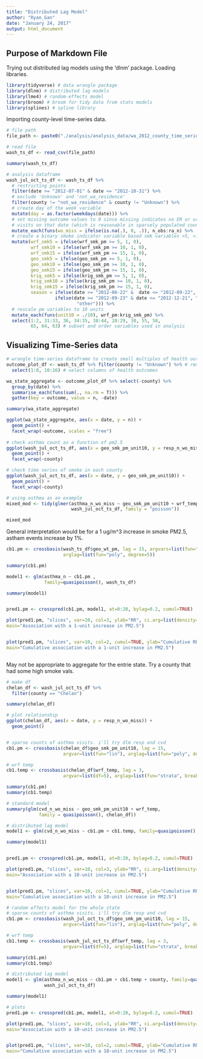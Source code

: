 ```yaml
---
title: "Distributed Lag Model"
author: "Ryan_Gan"
date: "January 24, 2017"
output: html_document
---
```



## Purpose of Markdown File

Trying out distributed lag models using the 'dlnm' package. Loading libraries.

```r

library(tidyverse) # data wrangle package
library(dlnm) # distributed lag models
library(lme4) # random-effects model
library(broom) # broom for tidy data from stats models
library(splines) # spline library

```

Importing county-level time-series data.

```r
# file path
file_path <- paste0("./analysis/analysis_data/wa_2012_county_time_series.csv")

# read file
wash_ts_df <- read_csv(file_path)

summary(wash_ts_df)

# analysis dataframe
wash_jul_oct_ts_df <- wash_ts_df %>% 
  # restricting points
  filter(date >= "2012-07-01" & date <= "2012-10-31") %>% 
  # exclude 'Unknown' and 'not_wa_residence'
  filter(county != "not_wa_residence" & county != "Unknown") %>% 
  # create day of the week variable
  mutate(day = as.factor(weekdays(date))) %>% 
  # set missing outcome values to 0 since missing indicates no ER or urgent care 
  # visits on that date (which is reasonable in sparsely populated counties)
  mutate_each(funs(wo_miss = ifelse(is.na(.), 0, .)), n_obs:ra_n) %>% 
  # create a binary smoke indicator variable based smk variables >5, >10, and >15 units 
  mutate(wrf_smk5 = ifelse(wrf_smk_pm >= 5, 1, 0), 
         wrf_smk10 = ifelse(wrf_smk_pm >= 10, 1, 0),
         wrf_smk15 = ifelse(wrf_smk_pm >= 15, 1, 0), 
         geo_smk5 = ifelse(geo_smk_pm >= 5, 1, 0),
         geo_smk10 = ifelse(geo_smk_pm >= 10, 1, 0),
         geo_smk15 = ifelse(geo_smk_pm >= 15, 1, 0),
         krig_smk5 = ifelse(krig_smk_pm >= 5, 1, 0),
         krig_smk10 = ifelse(krig_smk_pm >= 10, 1, 0),
         krig_smk15 = ifelse(krig_smk_pm >= 15, 1, 0), 
         season = ifelse(date >= "2012-06-22" &  date <= "2012-09-22", "summer",
                  ifelse(date >= "2012-09-23" & date <= "2012-12-21", "fall",
                          "other"))) %>% 
  # rescale pm variables to 10 units
  mutate_each(funs(unit10 = ./10), wrf_pm:krig_smk_pm) %>% 
  select(1:2, 31:33, 36, 34:35, 38:44, 28:29, 30, 55, 58, 
         65, 64, 63) # subset and order variables used in analysis


```


## Visualizing Time-Series data

```r

# wrangle time-series dataframe to create small multiples of health outcomes
outcome_plot_df <- wash_ts_df %>% filter(county != "Unknown") %>% # remove unknown county
  select(1:8, 10:16) # select columns of health outcomes

wa_state_aggregate <- outcome_plot_df %>% select(-county) %>% 
  group_by(date) %>% 
  summarise_each(funs(sum(., na.rm = T))) %>% 
  gather(key = outcome, value = n, -date)

summary(wa_state_aggregate)

ggplot(wa_state_aggregate, aes(x = date, y = n)) +
  geom_point() +
  facet_wrap(~outcome, scales = "free")
  
# check asthma count as a function of pm2.5
ggplot(wash_jul_oct_ts_df, aes(x = geo_smk_pm_unit10, y = resp_n_wo_miss)) +
  geom_point() +
  facet_wrap(~county)

# check time series of smoke in each county
ggplot(wash_jul_oct_ts_df, aes(x = date, y = geo_smk_pm_unit10)) +
  geom_point() +
  facet_wrap(~county)

```

```r

# using asthma as an example
mixed_mod <- tidy(glmer(asthma_n_wo_miss ~ geo_smk_pm_unit10 + wrf_temp + (1|county), 
                        wash_jul_oct_ts_df, family = "poisson"))

mixed_mod

```

General interpretation would be for a 1 ug/m^3 increase in smoke PM2.5, astham events increase by 1%.

```r

cb1.pm <- crossbasis(wash_ts_df$geo_wt_pm, lag = 15, argvars=list(fun="lin"),
                     arglag=list(fun="poly", degree=5))

summary(cb1.pm)

model1 <- glm(asthma_n ~ cb1.pm ,
              family=quasipoisson(), wash_ts_df)

summary(model1)


pred1.pm <- crosspred(cb1.pm, model1, at=0:20, bylag=0.2, cumul=TRUE)

plot(pred1.pm, "slices", var=10, col=3, ylab="RR", ci.arg=list(density=15,lwd=2),
main="Association with a 1-unit increase in PM2.5")


plot(pred1.pm, "slices", var=10, col=2, cumul=TRUE, ylab="Cumulative RR",
main="Cumulative association with a 1-unit increase in PM2.5")



```

May not be appropriate to aggregate for the entrie state. Try a county that had some high smoke vals.

```r
# make df
chelan_df <- wash_jul_oct_ts_df %>% 
  filter(county == "Chelan")

summary(chelan_df)

# plot relationship
ggplot(chelan_df, aes(x = date, y = resp_n_wo_miss)) +
  geom_point()


# sparse counts of asthma visits. i'll try dlm resp and cvd
cb1.pm <- crossbasis(chelan_df$geo_smk_pm_unit10, lag = 15, 
                     argvar=list(fun="lin"), arglag=list(fun="poly", degree=5))

# wrf temp
cb1.temp <- crossbasis(chelan_df$wrf_temp, lag = 3, 
                     argvar=list(df=5), arglag=list(fun="strata", breaks=1))

summary(cb1.pm)
summary(cb1.temp)

# standard model
summary(glm(cvd_n_wo_miss ~ geo_smk_pm_unit10 + wrf_temp, 
            family = quasipoisson(), chelan_df))

# distributed lag model
model1 <- glm(cvd_n_wo_miss ~ cb1.pm + cb1.temp, family=quasipoisson(), chelan_df)

summary(model1)


pred1.pm <- crosspred(cb1.pm, model1, at=0:20, bylag=0.2, cumul=TRUE)

plot(pred1.pm, "slices", var=10, col=3, ylab="RR", ci.arg=list(density=15,lwd=2),
main="Association with a 10-unit increase in PM2.5")


plot(pred1.pm, "slices", var=10, col=2, cumul=TRUE, ylab="Cumulative RR",
main="Cumulative association with a 10-unit increase in PM2.5")

# random effects model for the whole state
# sparse counts of asthma visits. i'll try dlm resp and cvd
cb1.pm <- crossbasis(wash_jul_oct_ts_df$geo_smk_pm_unit10, lag = 15, 
                     argvar=list(fun="lin"), arglag=list(fun="poly", degree=5))

# wrf temp
cb1.temp <- crossbasis(wash_jul_oct_ts_df$wrf_temp, lag = 3, 
                     argvar=list(df=5), arglag=list(fun="strata", breaks=1))

summary(cb1.pm)
summary(cb1.temp)

# distributed lag model
model1 <- glm(asthma_n_wo_miss ~ cb1.pm + cb1.temp + county, family=quasipoisson(), 
              wash_jul_oct_ts_df)

summary(model1)

# plots
pred1.pm <- crosspred(cb1.pm, model1, at=0:20, bylag=0.2, cumul=TRUE)

plot(pred1.pm, "slices", var=10, col=3, ylab="RR", ci.arg=list(density=15,lwd=2),
main="Association with a 10-unit increase in PM2.5")


plot(pred1.pm, "slices", var=10, col=2, cumul=TRUE, ylab="Cumulative RR",
main="Cumulative association with a 10-unit increase in PM2.5")

```



